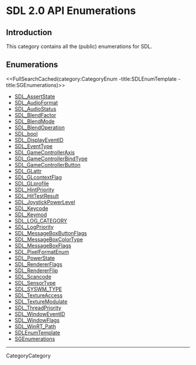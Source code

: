 

= SDL 2.0 API Enumerations =


== Introduction ==

This category contains all the (public) enumerations for SDL.

== Enumerations ==

<<FullSearchCached(category:CategoryEnum -title:SDLEnumTemplate -title:SGEnumerations)>>

<!-- BEGIN CATEGORY LIST -->
* [[SDL_AssertState]]
* [[SDL_AudioFormat]]
* [[SDL_AudioStatus]]
* [[SDL_BlendFactor]]
* [[SDL_BlendMode]]
* [[SDL_BlendOperation]]
* [[SDL_bool]]
* [[SDL_DisplayEventID]]
* [[SDL_EventType]]
* [[SDL_GameControllerAxis]]
* [[SDL_GameControllerBindType]]
* [[SDL_GameControllerButton]]
* [[SDL_GLattr]]
* [[SDL_GLcontextFlag]]
* [[SDL_GLprofile]]
* [[SDL_HintPriority]]
* [[SDL_HitTestResult]]
* [[SDL_JoystickPowerLevel]]
* [[SDL_Keycode]]
* [[SDL_Keymod]]
* [[SDL_LOG_CATEGORY]]
* [[SDL_LogPriority]]
* [[SDL_MessageBoxButtonFlags]]
* [[SDL_MessageBoxColorType]]
* [[SDL_MessageBoxFlags]]
* [[SDL_PixelFormatEnum]]
* [[SDL_PowerState]]
* [[SDL_RendererFlags]]
* [[SDL_RendererFlip]]
* [[SDL_Scancode]]
* [[SDL_SensorType]]
* [[SDL_SYSWM_TYPE]]
* [[SDL_TextureAccess]]
* [[SDL_TextureModulate]]
* [[SDL_ThreadPriority]]
* [[SDL_WindowEventID]]
* [[SDL_WindowFlags]]
* [[SDL_WinRT_Path]]
* [[SDLEnumTemplate]]
* [[SGEnumerations]]
<!-- END CATEGORY LIST -->
----
CategoryCategory
